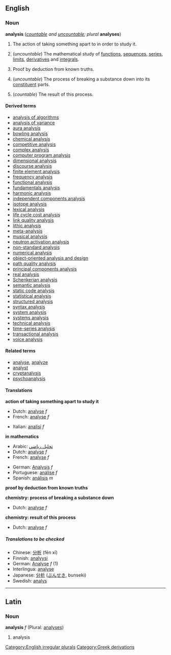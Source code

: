 {{See|Analysis}}

==English==
=== Noun ===
{{wikipedia}}
'''analysis''' (''[[countable]] and [[uncountable]]; plural'' '''analyses''')

#The action of taking something apart to in order to study it.
#{{mathematics}} (''uncountable'') The mathematical study of [[function]]s, [[sequence]]s, [[series]], [[limit]]s, [[derivative]]s and [[integral]]s.
#{{logic}} Proof by deduction from known truths.
#{{chemistry}} (''uncountable'') The process of breaking a substance down into its [[constituent]] parts.
#{{chemistry}} (''countable'') The result of this process.

====Derived terms====
<!--See Wikipedia for the meanings of many of these-->
*[[analysis of algorithms]]<!--in computing-->
*[[analysis of variance]]<!--in statistics-->
*[[aura analysis]]<!--study of bodily auras and energy fields-->
*[[bowling analysis]]<!--in cricket-->
*[[chemical analysis]]
*[[competitive analysis]]<!--in computing-->
*[[complex analysis]]<!--in mathematics-->
*[[computer program analysis]]<!--in computing-->
*[[dimensional analysis]]<!--in physics and engineering-->
*[[discourse analysis]]<!--in linguistics-->
*[[finite element analysis]]<!--in signal processing-->
*[[frequency analysis]]<!--in crytography-->
*[[functional analysis]]<!--in mathematics-->
*[[fundamentals analysis]]<!--in economics-->
*[[harmonic analysis]]<!--in mathematics-->
*[[independent components analysis]]<!--in signal processing-->
*[[isotope analysis]]<!--in archaeology and paleontology-->
*[[lexical analysis]]<!--in computing-->
*[[life cycle cost analysis]]
*[[link quality analysis]]<!--in signal processing-->
*[[lithic analysis]]<!--study of stone tools, in archaeology-->
*[[meta-analysis]]<!--in statistics-->
*[[musical analysis]]<!--in music-->
*[[neutron activation analysis]]<!--in chemistry-->
*[[non-standard analysis]]<!--in mathematics-->
*[[numerical analysis]]<!--in mathematics-->
*[[object-oriented analysis and design]]<!--in computing-->
*[[path quality analysis]]<!--in signal processing-->
*[[principal components analysis]]<!--in signal processing-->
*[[real analysis]]<!--in mathematics-->
*[[Schenkerian analysis]]<!--in music-->
*[[semantic analysis]]<!--in computing-->
*[[static code analysis]]<!--in computing-->
*[[statistical analysis]]<!--in mathematics-->
*[[structured analysis]]<!--in computing-->
*[[syntax analysis]]<!--in computing-->
*[[system analysis]]<!--in electrical engineering-->
*[[systems analysis]]<!--study of large systems-->
*[[technical analysis]]<!--in economics-->
*[[time-series analysis]]<!--in statistics-->
*[[transactional analysis]]<!--in psychotherapy-->
*[[voice analysis]]<!--in linguistics-->

====Related terms====
*[[analyse]], [[analyze]]
*[[analyst]]
*[[cryptanalysis]]<!--in crytography-->
*[[psychoanalysis]]

==== Translations ====

'''action of taking something apart to study it'''
{{top}}
*Dutch: [[analyse#Dutch|analyse]] ''f''
*French: [[analyse#French|analyse]] ''f''
{{mid}}
*Italian: [[analisi]] ''f''
{{bottom}}

'''in mathematics'''
{{top}}
*Arabic: [[تحليل رياضي]]
*Dutch: [[analyse#Dutch|analyse]] ''f''
*French: [[analyse#French|analyse]] ''f''
{{mid}}
*German: [[Analysis]] ''f''
*Portuguese: [[análise]] ''f''
*Spanish: [[análisis]] ''m''
{{bottom}}

'''proof by deduction from known truths'''
{{top}}
{{mid}}
{{bottom}}

'''chemistry: process of breaking a substance down'''
{{top}}
*Dutch: [[analyse#Dutch|analyse]] ''f''
{{mid}}
{{bottom}}

'''chemistry: result of this process'''
{{top}}
*Dutch: [[analyse#Dutch|analyse]] ''f''
{{mid}}
{{bottom}}

=====Translations to be checked=====
<!--Remove this section once all of the translations below have been moved into
the tables above.-->
{{checktrans}}

*Chinese: [[分析]] (fēn xī)
*Finnish: [[analyysi]]
*German: [[Analyse]] ''f'' (1)
*Interlingua: [[analyse]] 
*Japanese: [[分析]] ([[ぶんせき]], bunseki)
*Swedish: [[analys]]

[[Category:English irregular plurals]]

----
==Latin==
===Noun===
'''analysis''' ''f'' (Plural: [[analyses]])

# analysis

[[Category:Greek derivations]]